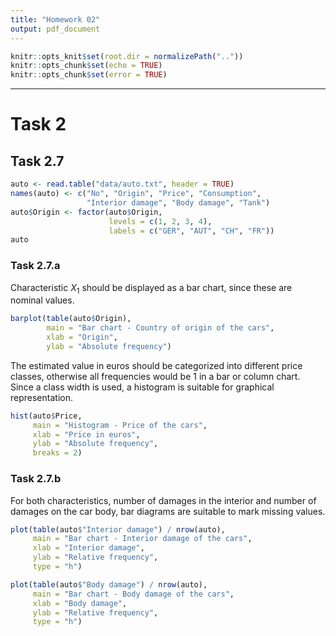 ```yaml
---
title: "Homework 02"
output: pdf_document
---
```


```r
knitr::opts_knit$set(root.dir = normalizePath(".."))
knitr::opts_chunk$set(echo = TRUE)
knitr::opts_chunk$set(error = TRUE)
```

\let\OldRule\rule
\renewcommand{\rule}[2]{\OldRule{\linewidth}{#2}}

----------

# Task 2
## Task 2.7
```r
auto <- read.table("data/auto.txt", header = TRUE)
names(auto) <- c("No", "Origin", "Price", "Consumption",
                 "Interior damage", "Body damage", "Tank")
auto$Origin <- factor(auto$Origin,
                      levels = c(1, 2, 3, 4),
                      labels = c("GER", "AUT", "CH", "FR"))
auto
```

### Task 2.7.a
Characteristic $X_1$ should be displayed as a bar chart, since these are nominal values.
```r
barplot(table(auto$Origin),
        main = "Bar chart - Country of origin of the cars",
        xlab = "Origin",
        ylab = "Absolute frequency")
```

The estimated value in euros should be categorized into different price classes, otherwise all frequencies would be 1 in a bar or column chart. Since a class width is used, a histogram is suitable for graphical representation.
```r
hist(auto$Price,
     main = "Histogram - Price of the cars",
     xlab = "Price in euros",
     ylab = "Absolute frequency",
     breaks = 2)
```

### Task 2.7.b
For both characteristics, number of damages in the interior and number of damages on the car body, bar diagrams are suitable to mark missing values.
```r
plot(table(auto$"Interior damage") / nrow(auto),
     main = "Bar chart - Interior damage of the cars",
     xlab = "Interior damage",
     ylab = "Relative frequency",
     type = "h")
```

```r
plot(table(auto$"Body damage") / nrow(auto),
     main = "Bar chart - Body damage of the cars",
     xlab = "Body damage",
     ylab = "Relative frequency",
     type = "h")
```

